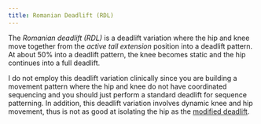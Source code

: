 ```yaml
---
title: Romanian Deadlift (RDL)
---
```




The *Romanian deadlift (RDL)* is a deadlift variation where the hip and knee move together from the *active tall extension* position into a deadlift pattern.
At about 50% into a deadlift pattern, the knee becomes static and the hip continues into a full deadlift.

I do not employ this deadlift variation clinically since you are building a movement pattern where the hip and knee do not have coordinated sequencing and you should just perform a standard deadlift for sequence patterning.
In addition, this deadlift variation involves dynamic knee and hip movement, thus is not as good at isolating the hip as the [modified deadlift]({{< var ref-modified-deadlift.path >}}).